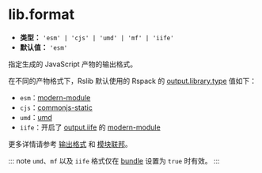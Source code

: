# lib.format

- **类型：** `'esm' | 'cjs' | 'umd' | 'mf' | 'iife'`
- **默认值：** `'esm'`

指定生成的 JavaScript 产物的输出格式。

在不同的产物格式下，Rslib 默认使用的 Rspack 的 [output.library.type](https://rspack.rs/zh/config/output#outputlibrarytype) 值如下：

- `esm`：[modern-module](https://rspack.rs/zh/config/output#type-modern-module)
- `cjs`：[commonjs-static](https://rspack.rs/zh/config/output#type-commonjs-static)
- `umd`：[umd](https://rspack.rs/zh/config/output#type-umd)
- `iife`：开启了 [output.iife](https://rspack.rs/zh/config/output#outputiife) 的 [modern-module](https://rspack.rs/zh/config/output#type-modern-module)

更多详情请参考 [输出格式](/guide/basic/output-format) 和 [模块联邦](/guide/advanced/module-federation)。

::: note
`umd`、`mf` 以及 `iife` 格式仅在 [bundle](/config/lib/bundle) 设置为 `true` 时有效。
:::
